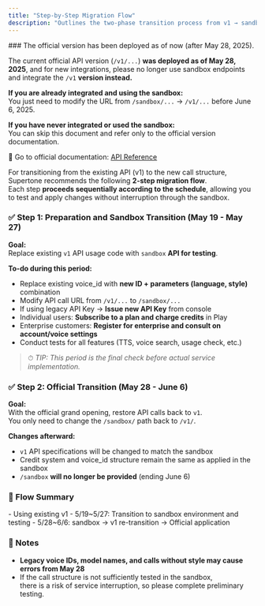 ```yaml
---
title: "Step-by-Step Migration Flow"
description: "Outlines the two-phase transition process from v1 → sandbox → v1 structure and tasks to be performed by timeline."
---
```


<Warning>
  ### The official version has been deployed as of now (after May 28, 2025).

  The current official API version (`/v1/...`) **was deployed as of May 28, 2025**, and for new integrations, please no longer use sandbox endpoints and integrate the `/v1` **version instead.**

  **If you are already integrated and using the sandbox:**\
  You just need to modify the URL from `/sandbox/...` → `/v1/...` before June 6, 2025.

  **If you have never integrated or used the sandbox:**\
  You can skip this document and refer only to the official version documentation.

  📄 Go to official documentation: [API Reference](/en/api-reference/introduction)
</Warning>

For transitioning from the existing API (v1) to the new call structure,\
Supertone recommends the following **2-step migration flow**.\
Each step **proceeds sequentially according to the schedule**, allowing you to test and apply changes without interruption through the sandbox.

### ✅ Step 1: Preparation and Sandbox Transition (May 19 - May 27)

**Goal:**\
Replace existing `v1` API usage code with `sandbox` **API for testing**.

**To-do during this period:**

- Replace existing voice_id with **new ID \+ parameters (language, style)** combination
- Modify API call URL from `/v1/...` to `/sandbox/...`
- If using legacy API Key → **Issue new API Key** from console
- Individual users: **Subscribe to a plan and charge credits** in Play
- Enterprise customers: **Register for enterprise and consult on account/voice settings**
- Conduct tests for all features (TTS, voice search, usage check, etc.)

> ⏱ _TIP: This period is the final check before actual service implementation._

### ✅ Step 2: Official Transition (May 28 - June 6)

**Goal:**\
With the official grand opening, restore API calls back to `v1`.\
You only need to change the `/sandbox/` path back to `/v1/`.

**Changes afterward:**

- `v1` API specifications will be changed to match the sandbox
- Credit system and voice_id structure remain the same as applied in the sandbox
- `/sandbox` **will no longer be provided** (ending June 6)

### 🔁 Flow Summary

<Card title="Migration Actions by Period" icon="sparkles">
  - Using existing v1
  - 5/19~5/27: Transition to sandbox environment and testing
  - 5/28~6/6: sandbox → v1 re-transition → Official application
</Card>

### 📌 Notes

- **Legacy voice IDs, model names, and calls without style may cause errors from May 28**
- If the call structure is not sufficiently tested in the sandbox,\
  there is a risk of service interruption, so please complete preliminary testing.